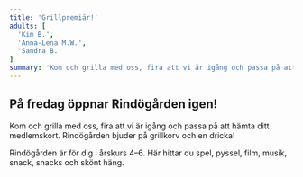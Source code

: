 ```yaml
---
title: 'Grillpremiär!'
adults: [
  'Kim B.',
  'Anna-Lena M.W.',
  'Sandra B.'
]
summary: 'Kom och grilla med oss, fira att vi är igång och passa på att hämta ditt medlemskort. Rindögården bjuder på grillkorv och en dricka!'
---
```


<article class="flex flex-col gap-y-1 px-2">
  <H2 class="border-none mt-1">På fredag öppnar Rindögården igen!</H2>

  <p>
    Kom och grilla med oss, fira att vi är igång och passa på att hämta ditt medlemskort. Rindögården bjuder på grillkorv och en dricka!
  </p>

  <p>
    Rindögården är för dig i årskurs 4–6. Här hittar du spel, pyssel, film, musik, snack, snacks och skönt häng.
  </p>
</article>